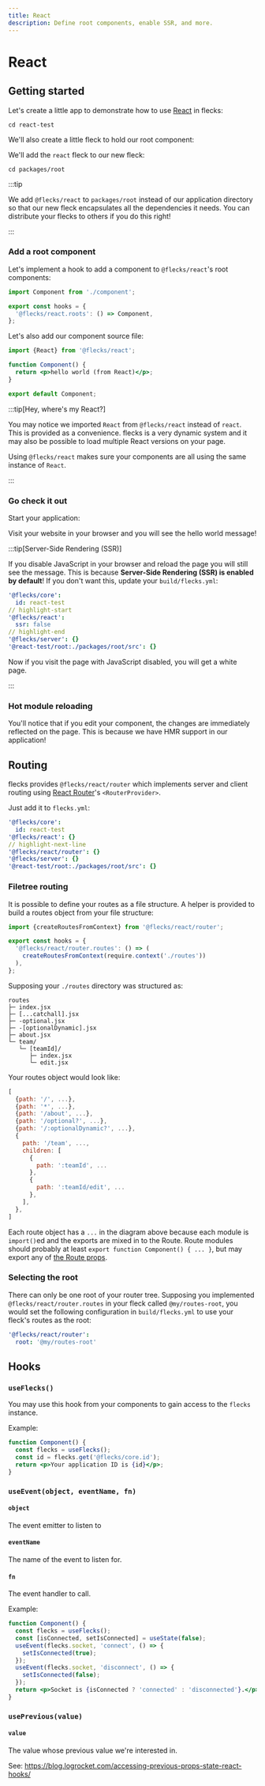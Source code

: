 ```yaml
---
title: React
description: Define root components, enable SSR, and more.
---
```



# React

## Getting started

Let's create a little app to demonstrate how to use [React](https://react.dev/) in flecks:

<Create headless type="app" pkg="react-test" />

```
cd react-test
```

We'll also create a little fleck to hold our root component:
<Create headless type="fleck" pkg="packages/root" />

We'll add the `react` fleck to our new fleck:

```
cd packages/root
```

<Execute headless cmd="flecks add @flecks/react" />

:::tip

We add `@flecks/react` to `packages/root` instead of our application directory so that our new
fleck encapsulates all the dependencies it needs. You can distribute your flecks to others if you
do this right!

:::

### Add a root component

Let's implement a hook to add a component to `@flecks/react`'s root components:

```js title="packages/root/src/index.js"
import Component from './component';

export const hooks = {
  '@flecks/react.roots': () => Component,
};
```

Let's also add our component source file:

```jsx title="packages/root/src/component.jsx"
import {React} from '@flecks/react';

function Component() {
  return <p>hello world (from React)</p>;
}

export default Component;
```

:::tip[Hey, where's my React?]

You may notice we imported `React` from `@flecks/react` instead of `react`. This is provided as a
convenience. flecks is a very dynamic system and it may also be possible to load multiple React
versions on your page.

Using `@flecks/react` makes sure your components are all using the same instance of `React`.

:::

### Go check it out

Start your application:

<Run headless cmd="start" />

Visit your website in your browser and you will see the hello world message!

:::tip[Server-Side Rendering (SSR)]

If you disable JavaScript in your browser and reload the page you will still see the message. This
is because **Server-Side Rendering (SSR) is enabled by default**! If you don't want this, update your
`build/flecks.yml`:

```yml title="build/flecks.yml"
'@flecks/core':
  id: react-test
// highlight-start
'@flecks/react':
  ssr: false
// highlight-end
'@flecks/server': {}
'@react-test/root:./packages/root/src': {}
```

Now if you visit the page with JavaScript disabled, you will get a white page.

:::

### Hot module reloading

You'll notice that if you edit your component, the changes are immediately reflected on the page.
This is because we have HMR support in our application!

## Routing

flecks provides `@flecks/react/router` which implements server and client routing using
[React Router](https://reactrouter.com/en/main)'s `<RouterProvider>`.

Just add it to `flecks.yml`:

```yml title="build/flecks.yml"
'@flecks/core':
  id: react-test
'@flecks/react': {}
// highlight-next-line
'@flecks/react/router': {}
'@flecks/server': {}
'@react-test/root:./packages/root/src': {}
```

### Filetree routing

It is possible to define your routes as a file structure. A helper is provided to build a routes
object from your file structure:

```js
import {createRoutesFromContext} from '@flecks/react/router';

export const hooks = {
  '@flecks/react/router.routes': () => (
    createRoutesFromContext(require.context('./routes'))
  ),
};
```

Supposing your `./routes` directory was structured as:

```
routes
├─ index.jsx
├─ [...catchall].jsx
├─ -optional.jsx
├─ -[optionalDynamic].jsx
├─ about.jsx
└─ team/
   └─ [teamId]/
      ├─ index.jsx
      └─ edit.jsx
```

Your routes object would look like:

```js
[
  {path: '/', ...},
  {path: '*', ...},
  {path: '/about', ...},
  {path: '/optional?', ...},
  {path: '/:optionalDynamic?', ...},
  {
    path: '/team', ...,
    children: [
      {
        path: ':teamId', ...
      },
      {
        path: ':teamId/edit', ...
      },
    ],
  },
]
```

Each route object has a `...` in the diagram above because each module is `import()`ed and the
exports are mixed in to the Route. Route modules should probably at least
`export function Component() { ... }`, but may export any of
[the Route props](https://reactrouter.com/en/main/route/route).

### Selecting the root

There can only be one root of your router tree. Supposing you implemented
`@flecks/react/router.routes` in your fleck called `@my/routes-root`, you would set the following
configuration in `build/flecks.yml` to use your fleck's routes as the root:

```yaml
'@flecks/react/router':
  root: '@my/routes-root'
```

## Hooks

### `useFlecks()`

You may use this hook from your components to gain access to the `flecks` instance.

Example:

```jsx
function Component() {
  const flecks = useFlecks();
  const id = flecks.get('@flecks/core.id');
  return <p>Your application ID is {id}</p>;
}
```

### `useEvent(object, eventName, fn)`

#### `object`

The event emitter to listen to

#### `eventName`

The name of the event to listen for.

#### `fn`

The event handler to call.

Example:

```jsx
function Component() {
  const flecks = useFlecks();
  const [isConnected, setIsConnected] = useState(false);
  useEvent(flecks.socket, 'connect', () => {
    setIsConnected(true);
  });
  useEvent(flecks.socket, 'disconnect', () => {
    setIsConnected(false);
  });
  return <p>Socket is {isConnected ? 'connected' : 'disconnected'}.</p>;
}
```

### `usePrevious(value)`

#### `value`

The value whose previous value we're interested in.

See: https://blog.logrocket.com/accessing-previous-props-state-react-hooks/
